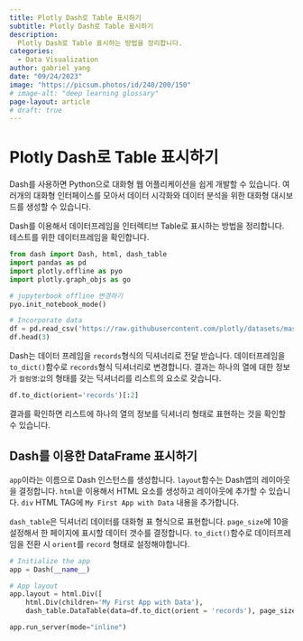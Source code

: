 ```yaml
---
title: Plotly Dash로 Table 표시하기
subtitle: Plotly Dash로 Table 표시하기
description:
  Plotly Dash로 Table 표시하는 방법을 정리합니다.
categories:
  - Data Visualization
author: gabriel yang
date: "09/24/2023"
image: "https://picsum.photos/id/240/200/150"
# image-alt: "deep learning glossary"
page-layout: article
# draft: true
---
```


# Plotly Dash로 Table 표시하기

Dash를 사용하면 Python으로 대화형 웹 어플리케이션을 쉽게 개발할 수 있습니다. 여러개의 대화형 인터페이스를 모아서 데이터 시각화와 데이터 분석을 위한 대화형 대시보드를 생성할 수 있습니다.

Dash를 이용해서 데이터프레임을 인터렉티브 Table로 표시하는 방법을 정리합니다. 테스트를 위한 데이터프레임을 확인합니다.

``` python
from dash import Dash, html, dash_table
import pandas as pd
import plotly.offline as pyo
import plotly.graph_objs as go

# jupyterbook offline 변경하기
pyo.init_notebook_mode()

# Incorporate data
df = pd.read_csv('https://raw.githubusercontent.com/plotly/datasets/master/gapminder2007.csv')
df.head(3)
```

Dash는 데이터 프레임을 `records`형식의 딕셔너리로 전달 받습니다. 데이터프레임을 `to_dict()`함수로 `records`형식 딕셔너리로 변경합니다.
결과는 하나의 열에 대한 정보가 `컬럼명`:`값`의 형태를 갖는 딕셔너리를 리스트의 요소로 갖습니다.

```python
df.to_dict(orient='records')[:2]
```

결과를 확인하면 리스트에 하나의 열의 정보를 딕셔너리 형태로 표현하는 것을 확인할 수 있습니다.

## Dash를 이용한 DataFrame 표시하기

`app`이라는 이름으로 Dash 인스턴스를 생성합니다. `layout`함수는 Dash앱의 레이아웃을 결정합니다. `html`읕 이용해서 HTML 요소를 생성하고 레이아웃에 추가할 수 있습니다. `div` HTML TAG에 `My First App with Data` 내용을 추가합니다.

`dash_table`은 딕셔너리 데이터를 대화형 표 형식으로 표현합니다. `page_size`에 10을 설정해서 한 페이지에 표시할 데이터 갯수를 결정합니다. `to_dict()`함수로 데이터프레임을 전환 시 `orient`를 `record` 형태로 설정해야합니다.

``` python
# Initialize the app
app = Dash(__name__)

# App layout
app.layout = html.Div([
    html.Div(children='My First App with Data'),
    dash_table.DataTable(data=df.to_dict(orient = 'records'), page_size=10)])

app.run_server(mode="inline")
```


